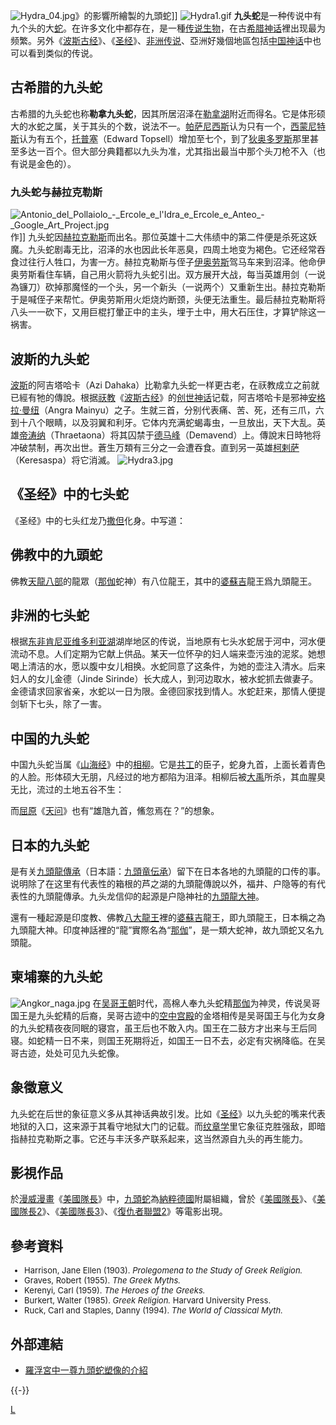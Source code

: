{{No footnotes|time=2020-08-06T05:07:04+00:00}}
[[File:Hydra_04.jpg|thumb]]》的影響所繪製的九頭蛇]]
[[File:Hydra1.gif|right]]
'''九头蛇'''是一种传说中有九个头的大[[蛇|蛇]]。在许多文化中都存在，是一種[[传说生物|传说生物]]，在古[[希腊神话|希腊神话]]裡出现最为频繁。另外《[[波斯古经|波斯古经]]》、《[[圣经|圣经]]》、[[非洲|非洲]][[传说|传说]]、亞洲好幾個地區包括[[中国神话|中国神话]]中也可以看到类似的传说。

== 古希腊的九头蛇 ==
{{main|勒拿九头蛇}}

古希腊的九头蛇也称'''勒拿九头蛇'''，因其所居沼泽在[[勒拿湖|勒拿湖]]附近而得名。它是体形硕大的水蛇之属，关于其头的个数，说法不一。[[帕萨尼西斯|帕萨尼西斯]]认为只有一个，[[西蒙尼特斯|西蒙尼特斯]]认为有五个，[[托普塞|托普塞]]（Edward Topsell）增加至七个，到了[[狄奥多罗斯|狄奥多罗斯]]那里甚至多达一百个。但大部分典籍都以九头为准，尤其指出最当中那个头刀枪不入（也有说是金色的）。

=== 九头蛇与赫拉克勒斯 ===
[[File:Antonio_del_Pollaiolo_-_Ercole_e_l'Idra_e_Ercole_e_Anteo_-_Google_Art_Project.jpg|left]]作]]
九头蛇因[[赫拉克勒斯|赫拉克勒斯]]而出名。那位英雄十二大伟绩中的第二件便是杀死这妖魔。九头蛇剧毒无比，沼泽的水也因此长年恶臭，四周土地变为褐色。它还经常吞食过往行人牲口，为害一方。赫拉克勒斯与侄子[[伊奥劳斯|伊奥劳斯]]驾马车来到沼泽。他命伊奥劳斯看住车辆，自己用火箭将九头蛇引出。双方展开大战，每当英雄用剑（一说為镰刀）砍掉那魔怪的一个头，另一个新头（一说两个）又重新生出。赫拉克勒斯于是喊侄子来帮忙。伊奥劳斯用火炬烧灼断颈，头便无法重生。最后赫拉克勒斯将八头一一砍下，又用巨棍打暈正中的主头，埋于土中，用大石压住，才算铲除这一祸害。

== 波斯的九头蛇 ==
[[波斯|波斯]]的阿吉塔哈卡（Azi Dahaka）比勒拿九头蛇一样更古老，在祆教成立之前就已經有牠的傳說。根据[[祆教|祆教]]《[[波斯古经|波斯古经]]》的[[创世神话|创世神话]]记载，阿吉塔哈卡是邪神[[安格拉·曼纽|安格拉·曼纽]]（Angra Mainyu）之子。生就三首，分别代表痛、苦、死，还有三爪，六到十八个眼睛，以及羽翼和利牙。它体内充满蛇蝎毒虫，一旦放出，天下大乱。英雄[[帝涛纳|帝涛纳]]（Thraetaona）将其囚禁于[[德马峰|德马峰]]（Demavend）上。傳說末日時牠将冲破禁制，再次出世。蒼生万類有三分之一会遭吞食。直到另一英雄[[柯剌萨|柯剌萨]]（Keresaspa）将它消滅。
[[File:Hydra3.jpg|right]]

== 《圣经》中的七头蛇 ==
《圣经》中的七头红龙乃[[撒但|撒但]]化身。{{Bible|启示录|12}}中写道：

{{cquote|天上又现出异象来。有一条大红龙，七头十角，七头上戴着七个冠冕。……大龙就是那古蛇，名叫魔鬼，又叫撒但，是迷惑普天下的。他被摔在地上，他的使者也一同被摔下去。}}

==佛教中的九頭蛇==
佛教[[天龍八部|天龍八部]]的龍眾（[[那伽|那伽]]蛇神）有八位龍王，其中的[[婆蘇吉|婆蘇吉]]龍王爲九頭龍王。

== 非洲的七头蛇 ==
根据[[东非|东非]][[肯尼亚|肯尼亚]][[维多利亚湖|维多利亚湖]]湖岸地区的传说，当地原有七头水蛇居于河中，河水便流动不息。人们定期为它献上供品。某天一位怀孕的妇人端来壶污浊的泥浆。她想喝上清洁的水，愿以腹中女儿相换。水蛇同意了这条件，为她的壶注入清水。后来妇人的女儿金德（Jinde Sirinde）长大成人，到河边取水，被水蛇抓去做妻子。金德请求回家省亲，水蛇以一日为限。金德回家找到情人。水蛇赶来，那情人便提剑斩下七头，除了一害。

== 中国的九头蛇 ==
中国九头蛇当属《[[山海经|山海经]]》中的[[相柳|相柳]]。它是[[共工|共工]]的臣子，蛇身九首，上面长着青色的人脸。形体硕大无朋，凡经过的地方都陷为沮泽。相柳后被[[大禹|大禹]]所杀，其血腥臭无比，流过的土地五谷不生：

{{cquote|[[共工|共工]]之臣曰[[相柳|相柳]]氏，九首，以食于九山。[[相柳|相柳]]之所抵，厥为泽溪。[[禹|禹]]杀相柳，其血腥，不可以树五谷种。禹厥之，三仞三沮，乃以为众帝之台。在[[昆仑|昆仑]]之北，柔利之东。[[相柳|相柳]]者，九首人面，蛇身面青。不敢北射，畏共工之台。台在其东。台四方，隅有一蛇，虎色，首冲南方。|《山海经·海外北经》}}

而[[屈原|屈原]]《[[楚辞·天问|天问]]》也有“雄虺九首，鯈忽焉在？”的想象。

== 日本的九头蛇 ==
是有关[[九頭龍傳承|九頭龍傳承]]（日本語：[[w:ja:九頭竜伝承|九頭竜伝承]]）留下在日本各地的九頭龍的口传的事。说明除了在这里有代表性的箱根的芦之湖的九頭龍傳說以外，福井、户隐等的有代表性的九頭龍傳承。九头龙信仰的起源是户隐神社的[[九頭龍大神|九頭龍大神]]。

還有一種起源是印度教、佛教[[八大龍王|八大龍王]]裡的[[婆蘇吉|婆蘇吉]]龍王，即九頭龍王，日本稱之為九頭龍大神。印度神話裡的“龍”實際名為“[[那伽|那伽]]”，是一類大蛇神，故九頭蛇又名九頭龍。

== 柬埔寨的九头蛇 ==
[[File:Angkor_naga.jpg|thumb]]
在[[吴哥王朝|吴哥王朝]]时代，高棉人奉九头蛇精[[那伽|那伽]]为神灵，传说吴哥国王是九头蛇精的后裔，吴哥古迹中的[[空中宫殿|空中宫殿]]的金塔相传是吴哥国王与化为女身的九头蛇精夜夜同眠的寝宫，虽王后也不敢入内。国王在二鼓方才出来与王后同寝。如蛇精一日不来，则国王死期将近，如国王一日不去，必定有灾祸降临。在吴哥古迹，处处可见九头蛇像。

== 象徵意义 ==
九头蛇在后世的象征意义多从其神话典故引发。比如《[[圣经|圣经]]》以九头蛇的嘴来代表地狱的入口，这来源于其看守地狱大门的记载。而[[纹章学|纹章学]]里它象征克胜强敌，即暗指赫拉克勒斯之事。它还与丰沃多产联系起来，这当然源自九头的再生能力。
==影視作品==
於[[漫威漫畫|漫威漫畫]]《[[美國隊長|美國隊長]]》中，[[九头蛇_(漫威漫画)|九頭蛇]]為[[納粹德國|納粹德國]]附屬組織，曾於《[[美國隊長_(電影)|美國隊長]]》、《[[美國隊長2：酷寒戰士|美國隊長2]]》、《[[美国队长3：内战|美國隊長3]]》、《[[復仇者聯盟2：奧創紀元|復仇者聯盟2]]》等電影出現。

== 參考資料 ==
<div style="font-size: small">
* Harrison, Jane Ellen (1903). ''Prolegomena to the Study of Greek Religion.'' 
* Graves, Robert (1955). ''The Greek Myths. ''
* Kerenyi, Carl (1959). ''The Heroes of the Greeks.'' 
* Burkert, Walter (1985). ''Greek Religion.'' Harvard University Press. 
* Ruck, Carl and Staples, Danny (1994). ''The World of Classical Myth.'' 
</div>

== 外部連結 ==
{{Portal|神話}}
* [http://cartelen.louvre.fr/cartelen/visite?srv=car_not_frame&idNotice=2926 羅浮宮中一尊九頭蛇塑像的介紹]{{Wayback|url=http://cartelen.louvre.fr/cartelen/visite?srv=car_not_frame&idNotice=2926 |date=20070311003241 }}{{Fr icon}}

{{-}}

[[Category:神話傳說中的蛇|L]]